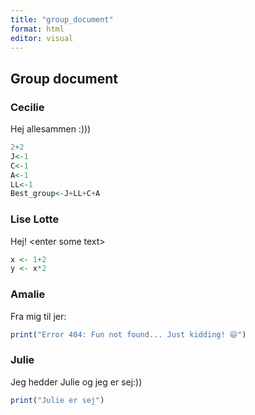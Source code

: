 ```yaml
---
title: "group_document"
format: html
editor: visual
---
```


## Group document

### Cecilie

Hej allesammen :)))

```r
2+2
J<-1
C<-1
A<-1
LL<-1
Best_group<-J+LL+C+A
```

### Lise Lotte

Hej! \<enter some text\>

```r
x <- 1+2
y <- x*2
```

### Amalie

Fra mig til jer:

```r
print("Error 404: Fun not found... Just kidding! 😄")
```

### Julie

Jeg hedder Julie og jeg er sej:))

```r
print("Julie er sej")
```
